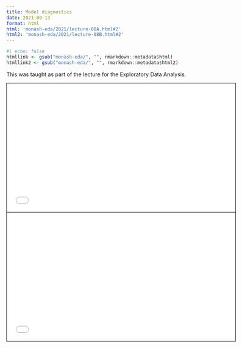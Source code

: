 ```yaml
---
title: Model diagnostics
date: 2021-09-13
format: html
html: 'monash-eda/2021/lecture-08A.html#2'
html2: 'monash-eda/2021/lecture-08B.html#2'
---
```


```r
#| echo: false
htmllink <- gsub("monash-eda/", "", rmarkdown::metadata$html)
htmllink2 <- gsub("monash-eda/", "", rmarkdown::metadata$html2)
```


This was taught as part of the lecture for the Exploratory Data Analysis.

<a href='`r htmllink`'><i class="fa-solid fa-link"></i></a> <a href='`r htmllink2`'><i class="fa-solid fa-link"></i></a>




<iframe width="600px" src="`r htmllink`" height="337.5px" style="border: 1px solid black;"></iframe>

<iframe width="600px" src="`r htmllink2`" height="337.5px" style="border: 1px solid black;"></iframe>

